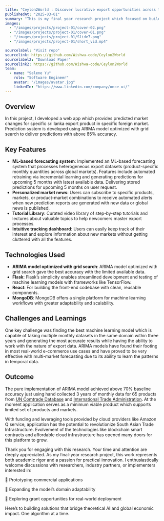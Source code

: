 ```yaml
---
title: "Ceylon2World : Discover lucrative export opportunities across the globe"
publishedAt: "2025-03-01"
summary: "This is my final year research project which focused on building a public platform for sri lankan exporters to find market opportunities across the globe. As the final outcome i was able to develop a XGBoost regression model capable of predicting next 5 iterations of monthly export volume with over 75% accuracy for available data."
images:
  - "/images/projects/project-01/cover-02.png"
  - "/images/projects/project-01/cover-01.png"
  - "/images/projects/project-01/Slide7.png"
  - "/images/projects/project-01/short_vid.mp4"

sourcelabel: "Visit repo"
sourcelink: https://github.com/Wishwa-code/Ceylon2World
sourcelabel2: "Download Paper"
sourcelink2: https://github.com/Wishwa-code/Ceylon2World
team:
  - name: "Selene Yu"
    role: "Software Engineer"
    avatar: "/images/avatar.jpg"
    linkedIn: "https://www.linkedin.com/company/once-ui/"
---
```


## Overview

In this project, I developed a web app which provides predicted market changes for specific sri lanka export product in specific foreign market. Prediction system is developed using ARIMA model optimized with grid search to deliver predictions with above 85% accuracy.

## Key Features

- **ML-based forecasting system**: Implemented an ML-based forecasting system that processes heterogeneous export datasets (product-specific monthly quantities across global markets). Features include automated retraining via incremental learning and generating predictions for upcoming 5 months with latest available data. Delivering stored predictions for upcoming 5 months on user request.
- **Personalized market news**: Users can subscribe to specific products, markets, or product-market combinations to receive automated alerts when new prediction reports are generated with new data or global news is published.
- **Tutorial Library**: Curated video library of step-by-step tutorials and lectures about valuable topics to help newcomers master export processes.
- **Intuitive tracking dashboard**: Users can easily keep track of their interest and explore information about new markets without getting cluttered with all the features.

## Technologies Used

- **ARIMA model optimized with grid search**: ARIMA model optimized with grid search gave the best accuracy with the limited available data.
- **Flask**: Flask’s simplicity enables streamlined development and testing of machine learning models with frameworks like TensorFlow.
- **React**: For building the front-end codebase with clean, reusable components.
- **MongoDB**: MongoDB offers a single platform for machine learning workflows with greater adaptability and scalability.

## Challenges and Learnings

One key challenge was finding the best machine learning model which is capable of taking multiple monthly datasets in the same domain within three years and generating the most accurate results while having the ability to work with the nature of export data. ARIMA models have found their footing in most real-world e-commerce use cases and have proved to be very effective with multi-market forecasting due to its ability to learn the patterns in temporal data.

## Outcome

The pure implementation of ARIMA model achieved above 70% baseline accuracy just using hand collected 3 years of monthly data for 65 products from [UN Comtrade Database](https://comtradeplus.un.org/) and [International Trade Administration](https://www.trade.gov/). At the moment application serves as a minimum viable product which supports limited set of products and markets. 

With funding and leveraging tools provided by cloud providers like Amazon Q service, application has the potential to revolutionize South Asian Trade Infrastructure. Evolvement of the technologies like blockchain smart contracts and affordable cloud infrastructure has opened many doors for this platform to grow. 

Thank you for engaging with this research. Your time and attention are deeply appreciated. As my final-year research project, this work represents both academic rigor and a passion for practical innovation. I enthusiastically welcome discussions with researchers, industry partners, or implementers interested in:

🔹 Prototyping commercial applications

🔹 Expanding the model’s domain adaptability

🔹 Exploring grant opportunities for real-world deployment

Here’s to building solutions that bridge theoretical AI and global economic impact. One algorithm at a time.